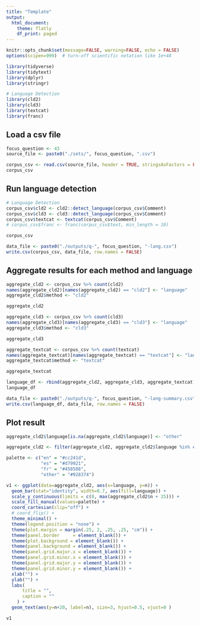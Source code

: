 ```yaml
---
title: "Template"
output: 
  html_document:
    theme: flatly
    df_print: paged
---
```


```r

knitr::opts_chunk$set(message=FALSE, warning=FALSE, echo = FALSE)
options(scipen=999)  # turn-off scientific notation like 1e+48

library(tidyverse)
library(tidytext)
library(dplyr)
library(stringr)

# Language Detection
library(cld2)
library(cld3)
library(textcat)
library(franc)


```


## Load a csv file


```r

focus_question <- 43
source_file <- paste0("./sets/", focus_question, ".csv")

corpus_csv <- read.csv(source_file, header = TRUE, stringsAsFactors = FALSE)
corpus_csv


```

## Run language detection


```r

# Language Detection
corpus_csv$cld2 <- cld2::detect_language(corpus_csv$Comment)
corpus_csv$cld3 <- cld3::detect_language(corpus_csv$Comment)
corpus_csv$textcat <- textcat(corpus_csv$Comment)
# corpus_csv$franc <- franc(corpus_csv$text, min_length = 10)

corpus_csv

data_file <- paste0("./outputs/q-", focus_question, "-lang.csv")
write.csv(corpus_csv, data_file, row.names = FALSE)


```


## Aggregate results for each method and language


```r

aggregate_cld2 <- corpus_csv %>% count(cld2)
names(aggregate_cld2)[names(aggregate_cld2) == "cld2"] <- "language"
aggregate_cld2$method <- "cld2" 

aggregate_cld2

aggregate_cld3 <- corpus_csv %>% count(cld3)
names(aggregate_cld3)[names(aggregate_cld3) == "cld3"] <- "language"
aggregate_cld3$method <- "cld3" 

aggregate_cld3

aggregate_textcat <- corpus_csv %>% count(textcat)
names(aggregate_textcat)[names(aggregate_textcat) == "textcat"] <- "language"
aggregate_textcat$method <- "textcat" 

aggregate_textcat

language_df <- rbind(aggregate_cld2, aggregate_cld3, aggregate_textcat)
language_df

data_file <- paste0("./outputs/q-", focus_question, "-lang-summary.csv")
write.csv(language_df, data_file, row.names = FALSE)


```

## Plot result

```r

aggregate_cld2$language[is.na(aggregate_cld2$language)] <- "other"

aggregate_cld2 <- filter(aggregate_cld2, aggregate_cld2$language %in% c("en", "es", "fr", "other"))

palette <- c("en" = "#cc241d", 
             "es" = "#d79921", 
             "fr" = "#458588",
             "other" = "#928374")

v1 <- ggplot(data=aggregate_cld2, aes(x=language, y=n)) +
  geom_bar(stat="identity", width=0.7, aes(fill=language)) +
  scale_y_continuous(limits = c(0, max(aggregate_cld2$n + 25))) +
  scale_fill_manual(values=palette) +
  coord_cartesian(clip="off") +
  # coord_flip() +
  theme_minimal() +
  theme(legend.position = "none") +
  theme(plot.margin = margin(.25, 2, .25, .25, "cm")) +
  theme(panel.border     = element_blank()) +
  theme(plot.background = element_blank()) +
  theme(panel.background = element_blank()) +
  theme(panel.grid.major.x = element_blank()) +
  theme(panel.grid.minor.x = element_blank()) +
  theme(panel.grid.major.y = element_blank()) +
  theme(panel.grid.minor.y = element_blank()) +
  xlab("") +
  ylab("") +
  labs(
      title = "",
      caption = ""
    ) +
  geom_text(aes(y=n+20, label=n), size=3, hjust=0.5, vjust=0 )

v1

```



